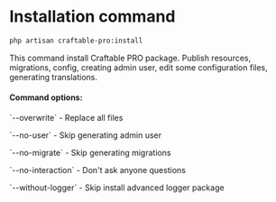 
# Installation command

```bash copy
php artisan craftable-pro:install
```
<div>
    This command install Craftable PRO package. Publish resources, migrations, config, creating admin user,
    edit some configuration files, generating translations.
</div>

#### Command options:
<p>`--overwrite` - Replace all files</p>
<p>`--no-user` - Skip generating admin user</p>
<p>`--no-migrate` - Skip generating migrations </p>
<p>`--no-interaction` - Don't ask anyone questions</p>
<p>`--without-logger` - Skip install advanced logger package</p>
